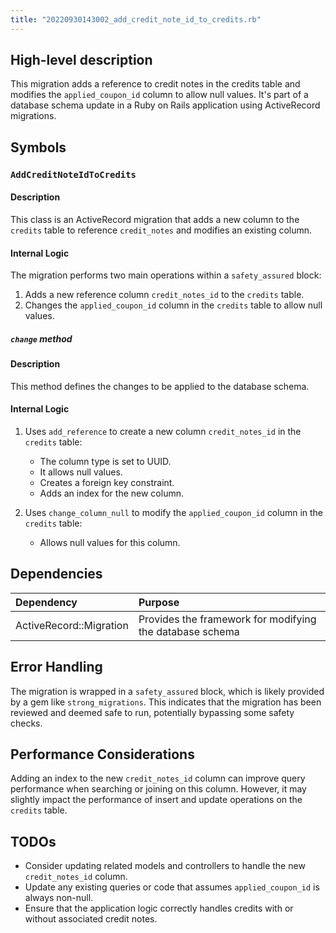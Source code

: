 ```yaml
---
title: "20220930143002_add_credit_note_id_to_credits.rb"
---
```


## High-level description
This migration adds a reference to credit notes in the credits table and modifies the `applied_coupon_id` column to allow null values. It's part of a database schema update in a Ruby on Rails application using ActiveRecord migrations.

## Symbols

### `AddCreditNoteIdToCredits`
#### Description
This class is an ActiveRecord migration that adds a new column to the `credits` table to reference `credit_notes` and modifies an existing column.

#### Internal Logic
The migration performs two main operations within a `safety_assured` block:
1. Adds a new reference column `credit_notes_id` to the `credits` table.
2. Changes the `applied_coupon_id` column in the `credits` table to allow null values.

##### `change` method
#### Description
This method defines the changes to be applied to the database schema.

#### Internal Logic
1. Uses `add_reference` to create a new column `credit_notes_id` in the `credits` table:
   - The column type is set to UUID.
   - It allows null values.
   - Creates a foreign key constraint.
   - Adds an index for the new column.

2. Uses `change_column_null` to modify the `applied_coupon_id` column in the `credits` table:
   - Allows null values for this column.

## Dependencies
| Dependency | Purpose |
|:-----------|:--------|
| ActiveRecord::Migration | Provides the framework for modifying the database schema |

## Error Handling
The migration is wrapped in a `safety_assured` block, which is likely provided by a gem like `strong_migrations`. This indicates that the migration has been reviewed and deemed safe to run, potentially bypassing some safety checks.

## Performance Considerations
Adding an index to the new `credit_notes_id` column can improve query performance when searching or joining on this column. However, it may slightly impact the performance of insert and update operations on the `credits` table.

## TODOs
- Consider updating related models and controllers to handle the new `credit_notes_id` column.
- Update any existing queries or code that assumes `applied_coupon_id` is always non-null.
- Ensure that the application logic correctly handles credits with or without associated credit notes.
